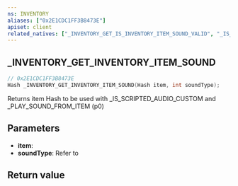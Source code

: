 ```yaml
---
ns: INVENTORY
aliases: ["0x2E1CDC1FF3B8473E"]
apiset: client
related_natives: ["_INVENTORY_GET_IS_INVENTORY_ITEM_SOUND_VALID", "_IS_SCRIPTED_AUDIO_CUSTOM", "_PLAY_SOUND_FROM_ITEM"]
---
```

## _INVENTORY_GET_INVENTORY_ITEM_SOUND

```c
// 0x2E1CDC1FF3B8473E
Hash _INVENTORY_GET_INVENTORY_ITEM_SOUND(Hash item, int soundType);
```

Returns item Hash to be used with _IS_SCRIPTED_AUDIO_CUSTOM and _PLAY_SOUND_FROM_ITEM (p0)

## Parameters
* **item**:
* **soundType**: Refer to <EmbeddedEnum name="CItemInfoSoundsInterface__sSoundsInfo__eSoundType" />

## Return value